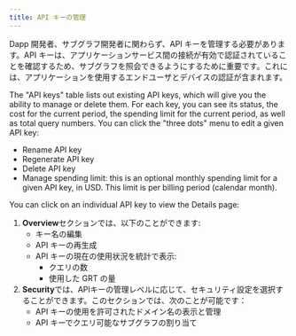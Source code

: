 ```yaml
---
title: API キーの管理
---
```


Dapp 開発者、サブグラフ開発者に関わらず、API キーを管理する必要があります。API キーは、アプリケーションサービス間の接続が有効で認証されていることを確認するため、サブグラフを照会できるようにするために重要です。これには、アプリケーションを使用するエンドユーザとデバイスの認証が含まれます。

The "API keys" table lists out existing API keys, which will give you the ability to manage or delete them. For each key, you can see its status, the cost for the current period, the spending limit for the current period, as well as total query numbers. You can click the "three dots" menu to edit a given API key:

- Rename API key
- Regenerate API key
- Delete API key
- Manage spending limit: this is an optional monthly spending limit for a given API key, in USD. This limit is per billing period (calendar month).

You can click on an individual API key to view the Details page:

1. **Overview**セクションでは、以下のことができます:
   - キー名の編集
   - API キーの再生成
   - API キーの現在の使用状況を統計で表示:
     - クエリの数
     - 使用した GRT の量
2. **Security**では、APIキーの管理レベルに応じて、セキュリティ設定を選択することができます。このセクションでは、次のことが可能です：
   - API キーの使用を許可されたドメイン名の表示と管理
   - API キーでクエリ可能なサブグラフの割り当て
